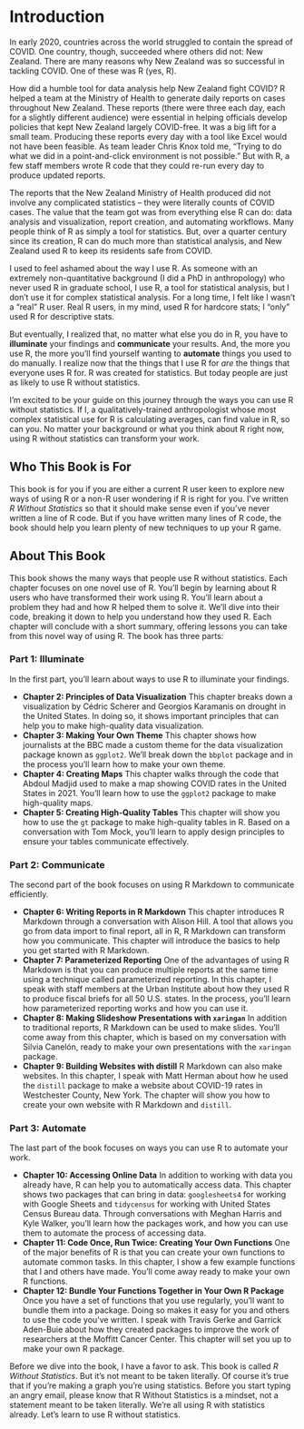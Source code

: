 # Introduction {-}

In early 2020, countries across the world struggled to contain the spread of COVID. One country, though, succeeded where others did not: New Zealand. There are many reasons why New Zealand was so successful in tackling COVID. One of these was R (yes, R). 

How did a humble tool for data analysis help New Zealand fight COVID? R helped a team at the Ministry of Health to generate daily reports on  cases throughout New Zealand. These reports (there were three each day, each for a slightly different audience) were essential in helping officials develop policies that kept New Zealand largely COVID-free. It was a big lift for a small team. Producing these reports every day with a tool like Excel would not have been feasible. As team leader Chris Knox told me, "Trying to do what we did in a point-and-click environment is not possible." But with R, a few staff members wrote R code that they could re-run every day to produce updated reports. 

The reports that the New Zealand Ministry of Health produced did not involve any complicated statistics – they were literally counts of COVID cases. The value that the team got was from everything else R can do: data analysis and visualization, report creation, and automating workflows. Many people think of R as simply a tool for statistics. But, over a quarter century since its creation, R can do much more than statistical analysis, and New Zealand used R to keep its residents safe from COVID.  

I used to feel ashamed about the way I use R. As someone with an extremely non-quantitative background (I did a PhD in anthropology) who never used R in graduate school, I use R, a tool for statistical analysis, but I don't use it for complex statistical analysis. For a long time, I felt like I wasn't a "real" R user. Real R users, in my mind, used R for hardcore stats; I "only" used R for descriptive stats. 

But eventually, I realized that, no matter what else you do in R, you have to **illuminate** your findings and **communicate** your results. And, the more you use R, the more you'll find yourself wanting to **automate** things you used to do manually. I realize now that the things that I use R for *are* the things that everyone uses R for. R was created for statistics. But today people are just as likely to use R without statistics. 

I'm excited to be your guide on this journey through the ways you can use R without statistics. If I, a qualitatively-trained anthropologist whose most complex statistical use for R is calculating averages, can find value in R, so can you. No matter your background or what you think about R right now, using R without statistics can transform your work. 

## Who This Book is For {-}

This book is for you if you are either a current R user keen to explore new ways of using R or a non-R user wondering if R is right for you. I've written *R Without Statistics* so that it should make sense even if you've never written a line of R code. But if you have written many lines of R code, the book should help you learn plenty of new techniques to up your R game. 

## About This Book {-}

This book shows the many ways that people use R without statistics. Each chapter focuses on one novel use of R. You'll begin by learning about R users who have transformed their work using R. You'll learn about a problem they had and how R helped them to solve it. We'll dive into their code, breaking it down to help you understand how they used R. Each chapter will conclude with a short summary, offering lessons you can take from this novel way of using R. The book has three parts:

### Part 1: Illuminate {-}

In the first part, you'll learn about ways to use R to illuminate your findings.

- **Chapter 2: Principles of Data Visualization**  This chapter breaks down a visualization by Cédric Scherer and Georgios Karamanis on drought in the United States. In doing so, it shows important principles that can help you to make high-quality data visualization.
- **Chapter 3: Making Your Own Theme**  This chapter shows how journalists at the BBC made a custom theme for the data visualization package known as `ggplot2`. We'll break down the `bbplot` package and in the process you'll learn how to make your own theme.
- **Chapter 4: Creating Maps**  This chapter walks through the code that Abdoul Madjid used to make a map showing COVID rates in the United States in 2021. You'll learn how to use the `ggplot2` package to make high-quality maps.
- **Chapter 5: Creating High-Quality Tables**  This chapter will show you how to use the `gt` package to make high-quality tables in R. Based on a conversation with Tom Mock, you'll learn to apply design principles to ensure your tables communicate effectively.

### Part 2: Communicate {-}

The second part of the book focuses on using R Markdown to communicate efficiently. 

- **Chapter 6: Writing Reports in R Markdown**  This chapter introduces R Markdown through a conversation with Alison Hill. A tool that allows you go from data import to final report, all in R, R Markdown can transform how you communicate. This chapter will introduce the basics to help you get started with R Markdown.
- **Chapter 7: Parameterized Reporting**  One of the advantages of using R Markdown is that you can produce multiple reports at the same time using a technique called parameterized reporting. In this chapter, I speak with staff members at the Urban Institute about how they used R to produce fiscal briefs for all 50 U.S. states. In the process, you'll learn how parameterized reporting works and how you can use it.
- **Chapter 8: Making Slideshow Presentations with `xaringan`**  In addition to traditional reports, R Markdown can be used to make slides. You'll come away from this chapter, which is based on my conversation with Silvia Canelón, ready to make your own presentations with the `xaringan` package.
- **Chapter 9: Building Websites with distill**  R Markdown can also make websites. In this chapter, I speak with Matt Herman about how he used the `distill` package to make a website about COVID-19 rates in Westchester County, New York. The chapter will show you how to create your own website with R Markdown and `distill`.

### Part 3: Automate {-}

The last part of the book focuses on ways you can use R to automate your work.

- **Chapter 10: Accessing Online Data**  In addition to working with data you already have, R can help you to automatically access data. This chapter shows two packages that can bring in data: `googlesheets4` for working with Google Sheets and `tidycensus` for working with United States Census Bureau data. Through conversations with Meghan Harris and Kyle Walker, you'll learn how the packages work, and how you can use them to automate the process of accessing data.
- **Chapter 11: Code Once, Run Twice: Creating Your Own Functions**  One of the major benefits of R is that you can create your own functions to automate common tasks. In this chapter, I show a few example functions that I and others have made. You'll come away ready to make your own R functions.
- **Chapter 12: Bundle Your Functions Together in Your Own R Package**  Once you have a set of functions that you use regularly, you'll want to bundle them into a package. Doing so makes it easy for you and others to use the code you've written. I speak with Travis Gerke and Garrick Aden-Buie about how they created packages to improve the work of researchers at the Moffitt Cancer Center. This chapter will set you up to make your own R package.

Before we dive into the book, I have a favor to ask. This book is called *R Without Statistics*. But it's not meant to be taken literally. Of course it's true that if you're making a graph you're using statistics. Before you start typing an angry email, please know that R Without Statistics is a mindset, not a statement meant to be taken literally. We're all using R with statistics already. Let's learn to use R without statistics. 
